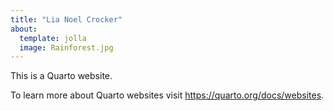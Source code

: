 ```yaml
---
title: "Lia Noel Crocker"
about:
  template: jolla
  image: Rainforest.jpg
---
```


This is a Quarto website.

To learn more about Quarto websites visit <https://quarto.org/docs/websites>.

